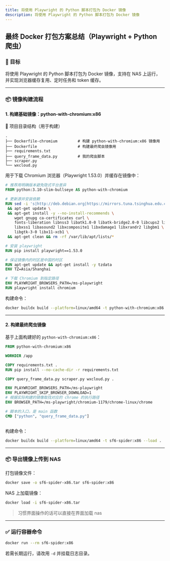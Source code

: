 ```yaml
---
title: 将使用 Playwright 的 Python 脚本打包为 Docker 镜像
description: 将使用 Playwright 的 Python 脚本打包为 Docker 镜像
---
```


## 最终 Docker 打包方案总结（Playwright + Python 爬虫）

### 🎯 目标
将使用 Playwright 的 Python 脚本打包为 Docker 镜像，支持在 NAS 上运行，并实现浏览器缓存复用、定时任务和 token 缓存。

---

### 📦 镜像构建流程

#### 1. 构建基础镜像：python-with-chromium:x86

📁 项目目录结构（用于构建）

```
.
├── Dockerfile-chromium         # 构建 python-with-chromium:x86 镜像用
├── Dockerfile                  # 构建最终爬虫镜像用
├── requirements.txt
├── query_frame_data.py         # 我的爬虫脚本
├── scraper.py
└── wxcloud.py
```


用于下载 Chromium 浏览器（Playwright 1.53.0）并缓存在镜像中：

```dockerfile
# 推荐用明确版本避免隐式平台差异
FROM python:3.10-slim-bullseye AS python-with-chromium

# 更新源并安装依赖
RUN sed -i 's|http://deb.debian.org|https://mirrors.tuna.tsinghua.edu.cn|g' /etc/apt/sources.list \
 && apt-get update \
 && apt-get install -y --no-install-recommends \
    wget gnupg ca-certificates curl \
    fonts-liberation libnss3 libatk1.0-0 libatk-bridge2.0-0 libcups2 libdrm2 \
    libxss1 libasound2 libxcomposite1 libxdamage1 libxrandr2 libgbm1 \
    libgtk-3-0 libx11-xcb1 \
 && apt-get clean && rm -rf /var/lib/apt/lists/*

# 安装 playwright
RUN pip install playwright==1.53.0

# 保证镜像内的时区是中国的时区
RUN apt-get update && apt-get install -y tzdata
ENV TZ=Asia/Shanghai

# 下载 Chromium 到指定路径
ENV PLAYWRIGHT_BROWSERS_PATH=/ms-playwright
RUN playwright install chromium
```

构建命令：

```bash
docker buildx build --platform=linux/amd64 -t python-with-chromium:x86 --load -f Dockerfile-chromium .
```

---

#### 2. 构建最终爬虫镜像

基于上面构建好的 `python-with-chromium:x86`：

```dockerfile
FROM python-with-chromium:x86

WORKDIR /app

COPY requirements.txt .
RUN pip install --no-cache-dir -r requirements.txt

COPY query_frame_data.py scraper.py wxcloud.py .

ENV PLAYWRIGHT_BROWSERS_PATH=/ms-playwright
ENV PLAYWRIGHT_SKIP_BROWSER_DOWNLOAD=1
# 根据实际构建的镜像取找对应的 chrome 的执行路径
ENV BROWSER_PATH=/ms-playwright/chromium-1179/chrome-linux/chrome

# 脚本的入口，是 main 函数
CMD ["python", "query_frame_data.py"]
```

```python

```

构建命令：

```bash
docker buildx build --platform=linux/amd64 -t sf6-spider:x86 --load .
```

---

### 📦 导出镜像上传到 NAS

打包镜像文件：

```bash
docker save -o sf6-spider-x86.tar sf6-spider:x86
```

NAS 上加载镜像：

```bash
docker load -i sf6-spider-x86.tar
```
> 习惯界面操作的话可以直接在界面加载 nas
---

### ✅ 运行容器命令

```bash
docker run --rm sf6-spider:x86
```

若需长期运行，请改用 `-d` 并挂载日志目录。